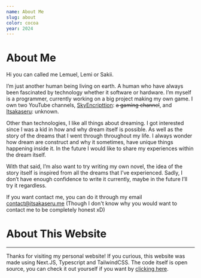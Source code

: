 ```yaml
---
name: About Me
slug: about
color: cocoa
year: 2024
---
```


# About Me
Hi you can called me Lemuel, Lemi or Sakii.

I’m just another human being living on earth. A human who have always been fascinated by technology whether it software or hardware. I’m myself is a programmer, currently working on a big project making my own game. I own two YouTube channels, [SkyEncripttion](https://youtube.com/SkyEncripttion): ~~a gaming channel~~, and [Itsakaseru](https://youtube.com/Itsakaseru): unknown.

Other than technologies, I like all things about dreaming. I got interested since I was a kid in how and why dream itself is possible. As well as the story of the dreams that I went through throughout my life. I always wonder how dream are construct and why it sometimes, have unique things happening inside it. In the future I would like to share my experiences within the dream itself.

With that said, I’m also want to try writing my own novel, the idea of the story itself is inspired from all the dreams that I’ve experienced. Sadly, I don’t have enough confidence to write it currently, maybe in the future I’ll try it regardless.

If you want contact me, you can do it through my email [contact@itsakaseru.me](mailto:contact@itsakaseru.me)
(Though I don't know why you would want to contact me to be completely honest xD)

# About This Website
___
Thanks for visiting my personal website!
If you curious, this website was made using Next.JS, Typescript and TailwindCSS.
The code itself is open source, you can check it out yourself if you want by [clicking here](https://github.com/Itsakaseru/itsakaseru-web).